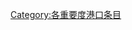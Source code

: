 {{Articles by Importance|topic=港口|project=港口|format=toc}}
{{Wikipedia category}}
{{emptycat}}

[[Category:各重要度港口条目|Category:各重要度港口条目]]